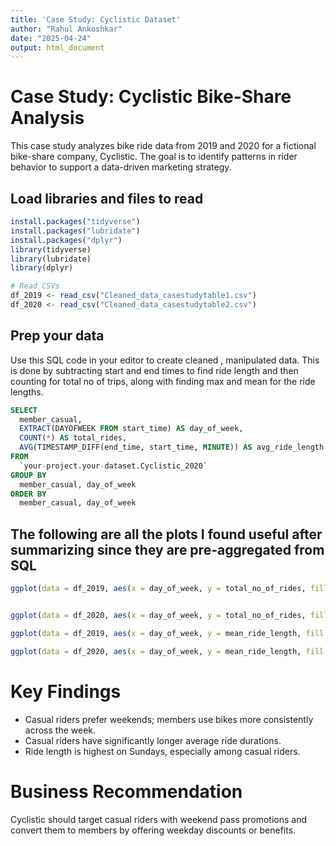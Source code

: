 ```yaml
---
title: 'Case Study: Cyclistic Dataset'
author: "Rahul Ankoshkar"
date: "2025-04-24"
output: html_document
---
```




# Case Study: Cyclistic Bike-Share Analysis
This case study analyzes bike ride data from 2019 and 2020 for a fictional bike-share company, Cyclistic. The goal is to identify patterns in rider behavior to support a data-driven marketing strategy.

## Load libraries and files to read
```r
install.packages("tidyverse")
install.packages("lubridate")
install.packages("dplyr")
library(tidyverse)
library(lubridate)
library(dplyr)

# Read CSVs
df_2019 <- read_csv("Cleaned_data_casestudytable1.csv")
df_2020 <- read_csv("Cleaned_data_casestudytable2.csv")
```
## Prep your data
Use this SQL code in your editor to create cleaned , manipulated data. This is done by subtracting start and end times to find ride length and then counting for total no of trips, along with finding max and mean for the ride lengths.
```sql
SELECT
  member_casual,
  EXTRACT(DAYOFWEEK FROM start_time) AS day_of_week,
  COUNT(*) AS total_rides,
  AVG(TIMESTAMP_DIFF(end_time, start_time, MINUTE)) AS avg_ride_length
FROM
  `your-project.your-dataset.Cyclistic_2020`
GROUP BY
  member_casual, day_of_week
ORDER BY
  member_casual, day_of_week
```

## The following are all the plots I found useful after summarizing since they are pre-aggregated from SQL
```r
ggplot(data = df_2019, aes(x = day_of_week, y = total_no_of_rides, fill = usertype))+ geom_col()+ labs(title = "Day of week vs Total no of rides per usertype in 2019", x= "day of week(1-7)", y = "total number of rides")


ggplot(data = df_2020, aes(x = day_of_week, y = total_no_of_rides, fill = member_casual))+ geom_col()+ labs(title = "Day of week vs Total no of rides per usertype in 2020", x= "day of week(1-7)", y = "total number of rides")

ggplot(data = df_2019, aes(x = day_of_week, y = mean_ride_length, fill = usertype))+ geom_col()+ labs(title = "Day of week vs Mean ride length per usertype in 2019", x= "day of week(1-7)", y = "Average ride length")

ggplot(data = df_2020, aes(x = day_of_week, y = mean_ride_length, fill = member_casual))+ geom_col()+ labs(title = "Day of week vs Mean ride length per usertype in 2020", x= "day of week(1-7)", y = "Average ride length")
```

# Key Findings

- Casual riders prefer weekends; members use bikes more consistently across the week.
- Casual riders have significantly longer average ride durations.
- Ride length is highest on Sundays, especially among casual riders.

# Business Recommendation

Cyclistic should target casual riders with weekend pass promotions and convert them to members by offering weekday discounts or benefits.





